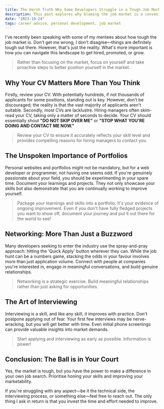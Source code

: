 ```yaml
---
title: The Harsh Truth Why Some Developers Struggle in a Tough Job Market
description: This post explores why blaming the job market is a convenient excuse and how taking proactive steps like building a strong portfolio, networking, and going the extra mile can turn the tide in your favor.
date: "2023-10-24"
tags: career advice, personal development, job market
---
```


I've recently been speaking with some of my mentees about how tough the job market is. Don't get me wrong, I don't disagree—things are definitely tough out there. However, that's just the reality. What's more important is how you can navigate this landscape to get hired, promoted, or grow.

> Rather than focusing on the market, focus on yourself and take proactive steps to better position yourself in the market.

## Why Your CV Matters More Than You Think

Firstly, review your CV. With potentially hundreds, if not thousands of applicants for some positions, standing out is key. However, don't be discouraged; the reality is that the vast majority of applicants aren't suitable. Secondly, most CVs are lacklustre. Hiring managers often skim-read your CV, taking only a matter of seconds to decide. Your CV should essentially shout **"DO NOT SKIP OVER ME"** or **"STOP WHAT YOU'RE DOING AND CONTACT ME NOW."**

> Review your CV to ensure it accurately reflects your skill level and provides compelling reasons for hiring managers to contact you.

## The Unspoken Importance of Portfolios

Personal websites and portfolios might not be mandatory, but for a web developer or programmer, not having one seems odd. If you're genuinely passionate about your field, you should be experimenting in your spare time. Document your learnings and projects. They not only showcase your skills but also demonstrate that you are continually working to improve yourself.

> Package your learnings and skills into a portfolio. It's your evidence of ongoing improvement. Even if you don't have fully fledged projects you want to show off, document your journey and put it out there for the world to see!

## Networking: More Than Just a Buzzword

Many developers seeking to enter the industry use the spray-and-pray approach: hitting the 'Quick Apply' button wherever they can. While the job hunt can be a numbers game, stacking the odds in your favour involves more than just application volume. Connect with people at companies you're interested in, engage in meaningful conversations, and build genuine relationships.

> Networking is a strategic exercise. Build meaningful relationships rather than just asking for opportunities.

## The Art of Interviewing

Interviewing is a skill, and like any skill, it improves with practice. Don't postpone applying out of fear. Your first few interviews may be nerve-wracking, but you will get better with time. Even initial phone screenings can provide valuable insights into market demands.

> Start applying and interviewing as early as possible. Information is power!

## Conclusion: The Ball is in Your Court

Yes, the market is tough, but you have the power to make a difference in your own job search. Prioritise honing your skills and improving your marketability.

If you're struggling with any aspect—be it the technical side, the interviewing process, or something else—feel free to reach out. The only thing I ask in return is that you invest the time and effort needed to improve.
